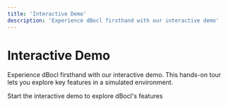 ```yaml
---
title: 'Interactive Demo'
description: 'Experience dBocl firsthand with our interactive demo'
---
```


# Interactive Demo

Experience dBocl firsthand with our interactive demo. This hands-on tour lets you explore key features in a simulated environment.

<Card title="Launch Demo" icon="play" href="https://app.arcade.software/share/4nR7a9e6uQi3nRCk5OIi">
  Start the interactive demo to explore dBocl's features
</Card> 